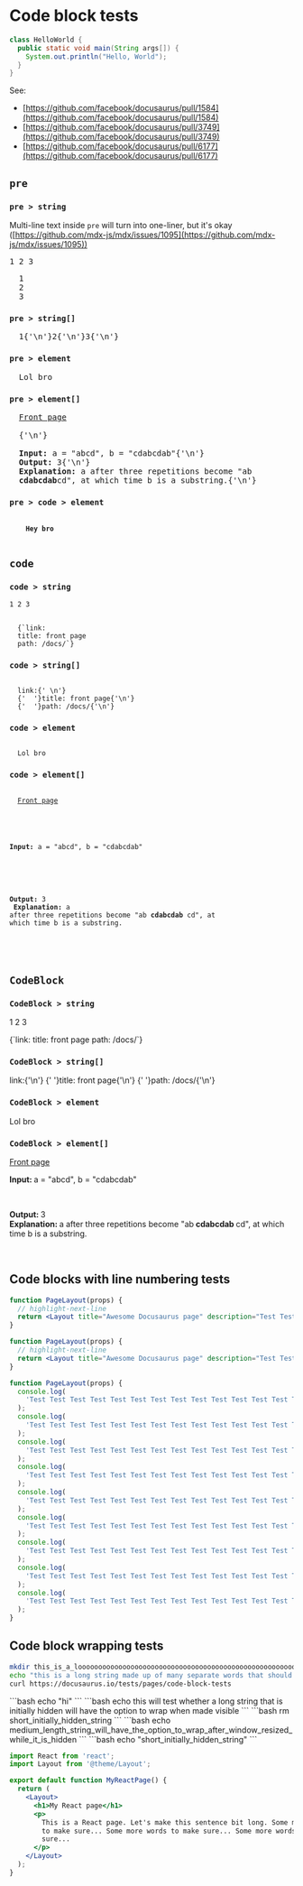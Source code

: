 
# Code block tests

```java
class HelloWorld {
  public static void main(String args[]) {
    System.out.println("Hello, World");
  }
}
```

See:

- [https://github.com/facebook/docusaurus/pull/1584](https://github.com/facebook/docusaurus/pull/1584)
- [https://github.com/facebook/docusaurus/pull/3749](https://github.com/facebook/docusaurus/pull/3749)
- [https://github.com/facebook/docusaurus/pull/6177](https://github.com/facebook/docusaurus/pull/6177)

## `pre`

### `pre > string`

Multi-line text inside `pre` will turn into one-liner, but it's okay ([https://github.com/mdx-js/mdx/issues/1095](https://github.com/mdx-js/mdx/issues/1095))

<pre>1 2 3</pre>

<!-- prettier-ignore -->

<pre>
  1
  2
  3
</pre>

### `pre > string[]`

<pre>
  1{'\n'}2{'\n'}3{'\n'}
</pre>

### `pre > element`

<pre>
  <BrowserWindow>Lol bro</BrowserWindow>
</pre>

### `pre > element[]`

<pre>
  <a href="/">Front page</a>

  {'\n'}

  <strong>Input: </strong>a = "abcd", b = "cdabcdab"{'\n'}
  <strong>Output: </strong>3{'\n'}
  <strong>Explanation: </strong>a after three repetitions become "ab
  <strong>cdabcdab</strong>cd", at which time b is a substring.{'\n'}
</pre>

### `pre > code > element`

<pre>
  <code>
    <b>Hey bro</b>
  </code>
</pre>

## `code`

### `code > string`

<code>1 2 3</code>

<code>
  {`link:
  title: front page
  path: /docs/`}
</code>

### `code > string[]`

<code>
  link:{' \n'}
  {'  '}title: front page{'\n'}
  {'  '}path: /docs/{'\n'}
</code>

### `code > element`

<code>
  <BrowserWindow>Lol bro</BrowserWindow>
</code>

### `code > element[]`

<code>
  <a href="/">Front page</a>

  <br />

  <strong>Input: </strong>a = "abcd", b = "cdabcdab"

  <br />

  <strong>Output: </strong>3<br />
  <strong>Explanation: </strong>a after three repetitions become "ab<strong>
  cdabcdab
  </strong>cd", at which time b is a substring.

  <br />
</code>

## `CodeBlock`

### `CodeBlock > string`

<CodeBlock>1 2 3</CodeBlock>

<CodeBlock className="language-yaml" title="test">
  {`link:
  title: front page
  path: /docs/`}
</CodeBlock>

### `CodeBlock > string[]`

<CodeBlock className="language-yaml" title="test">
  link:{'\n'}
  {'  '}title: front page{'\n'}
  {'  '}path: /docs/{'\n'}
</CodeBlock>

### `CodeBlock > element`

<CodeBlock className="language-yaml" title="test">
  <BrowserWindow>Lol bro</BrowserWindow>
</CodeBlock>

### `CodeBlock > element[]`

<CodeBlock className="language-yaml" title="test">
  <a href="/">Front page</a>

  <br />

  <strong>Input: </strong>a = "abcd", b = "cdabcdab"

  <br />

  <strong>Output: </strong>3<br />
  <strong>Explanation: </strong>a after three repetitions become "ab<strong>
  cdabcdab
  </strong>cd", at which time b is a substring.

  <br />
</CodeBlock>

## Code blocks with line numbering tests

```jsx
function PageLayout(props) {
  // highlight-next-line
  return <Layout title="Awesome Docusaurus page" description="Test Test Test Test Test Test Test Test Test Test Test Test Test Test ">;
}
```

```jsx showLineNumbers
function PageLayout(props) {
  // highlight-next-line
  return <Layout title="Awesome Docusaurus page" description="Test Test Test Test Test Test Test Test Test Test Test Test Test Test ">;
}
```

```jsx showLineNumbers
function PageLayout(props) {
  console.log(
    'Test Test Test Test Test Test Test Test Test Test Test Test Test Test ',
  );
  console.log(
    'Test Test Test Test Test Test Test Test Test Test Test Test Test Test ',
  );
  console.log(
    'Test Test Test Test Test Test Test Test Test Test Test Test Test Test ',
  );
  console.log(
    'Test Test Test Test Test Test Test Test Test Test Test Test Test Test ',
  );
  console.log(
    'Test Test Test Test Test Test Test Test Test Test Test Test Test Test ',
  );
  console.log(
    'Test Test Test Test Test Test Test Test Test Test Test Test Test Test ',
  );
  console.log(
    'Test Test Test Test Test Test Test Test Test Test Test Test Test Test ',
  );
  console.log(
    'Test Test Test Test Test Test Test Test Test Test Test Test Test Test ',
  );
  console.log(
    'Test Test Test Test Test Test Test Test Test Test Test Test Test Test ',
  );
}
```

## Code block wrapping tests

```bash
mkdir this_is_a_loooooooooooooooooooooooooooooooooooooooooooooooooooooooooooooooong_string_to_test_code_block_wrapping
echo "this is a long string made up of many separate words that should be broken between words when possible"
curl https://docusaurus.io/tests/pages/code-block-tests
```

<Tabs>
  <TabItem value="short-tab-1" label="Short tab">
    ```bash
    echo "hi"
    ```
  </TabItem>

  <TabItem value="long-tab" label="Long tab">
    ```bash
    echo this will test whether a long string that is initially hidden will have the option to wrap when made visible
    ```
  </TabItem>

  <TabItem value="short-tab-2" label="Short tab">
    ```bash
    rm short_initially_hidden_string
    ```
  </TabItem>
</Tabs>

<Tabs>
  <TabItem value="long-tab" label="Long tab">
    ```bash
    echo medium_length_string_will_have_the_option_to_wrap_after_window_resized_while_it_is_hidden
    ```
  </TabItem>

  <TabItem value="short-tab" label="Short tab">
    ```bash
    echo "short_initially_hidden_string"
    ```
  </TabItem>
</Tabs>

```jsx showLineNumbers
import React from 'react';
import Layout from '@theme/Layout';

export default function MyReactPage() {
  return (
    <Layout>
      <h1>My React page</h1>
      <p>
        This is a React page. Let's make this sentence bit long. Some more words
        to make sure... Some more words to make sure... Some more words to make
        sure...
      </p>
    </Layout>
  );
}
```
